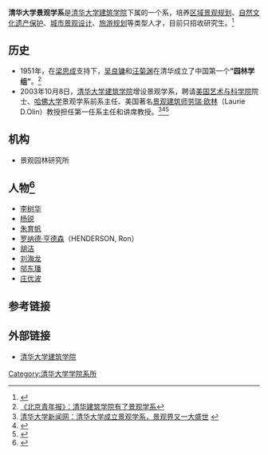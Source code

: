 {{Infobox University Department
 |名称              = 清华大学景观学系
 |其他名称        = Department of Landscape, Tsinghua University
 |徽标              = 
 |徽标说明        =
 |隶属              =[[清华大学|清华大学]][[清华大学建筑学院|建筑学院]]
 |建立时间        =2003年
 |关闭时间        =
 |类型              =系
 |下属              =1个研究所
 |主管官员        =
 |主席              =
 |党委书记        =
 |院长              =
 |系主任           =[[杨锐|杨锐]]
 |所长              =
 |部长              =
 |主任              =
 |头衔              =
 |头衔人名        =
 |教师              =8个
 |员工              =
 |学生              =
 |本科生           =
 |研究生           =
 |博士生           =
 |其他学生        =
 |地址              = {{CHN}}[[北京市|北京市]][[海淀区|海淀区]][[清华园|清华园]]
 |国家              =
 |省                 =
 |市                 =
 |坐标              =http://arch.tsinghua.edu.cn
 |网址              =
 |标志              =
 |脚注              =
}}
'''清华大学景观学系'''是[[清华大学|清华大学]][[清华大学建筑学院|建筑学院]]下属的一个系，培养[[区域景观规划|区域景观规划]]、[[自然文化遗产保护|自然文化遗产保护]]、[[城市景观设计|城市景观设计]]、[[旅游规划|旅游规划]]等类型人才，目前只招收研究生。<ref>{{Cite web |url=http://arch.tsinghua.edu.cn/chs/data/about/ |title=清华大学建筑学院简介：景观学系部分 |access-date=2010-09-27 |archive-url=https://web.archive.org/web/20101211090108/http://arch.tsinghua.edu.cn/chs/data/about/ |archive-date=2010-12-11 |dead-url=yes }}</ref>

==历史==
*1951年，在[[梁思成|梁思成]]支持下，[[吴良镛|吴良镛]]和[[汪菊渊|汪菊渊]]在清华成立了中国第一个'''“园林学组”'''。<ref>[http://sh.focus.cn/news/2003-10-16/52728.html 《北京青年报》：清华建筑学院有了景观学系]</ref>
*2003年10月8日，[[清华大学建筑学院|清华大学建筑学院]]增设景观学系，聘请[[美国艺术与科学院|美国艺术与科学院]]院士、[[哈佛大学|哈佛大学]]景观学系前系主任、美国著名[[景观建筑师|景观建筑师]][[劳瑞·欧林|劳瑞·欧林]]（Laurie D.Olin）教授担任第一任系主任和讲席教授。<ref>[http://news.tsinghua.edu.cn/new/news.php?id=6356 清华大学新闻网：清华大学成立景观学系，景观界又一大盛世] {{webarchive|url=https://web.archive.org/web/20051123031035/http://news.tsinghua.edu.cn/new/news.php?id=6356 |date=2005-11-23 }}</ref><ref>{{Cite web |url=http://www.edu.cn/20031009/3092406.shtml |title=CERNET网站：清华大学成立景观学系 |access-date=2010-09-28 |archive-url=https://web.archive.org/web/20051126104216/http://www.edu.cn/20031009/3092406.shtml |archive-date=2005-11-26 |dead-url=yes }}</ref><ref>{{Cite web |url=http://www.huaue.com/unews/200310995244.htm |title=华禹教育网转载《中国青年报》：清华大学成立景观学系 |access-date=2010-09-28 |archive-date=2015-06-10 |archive-url=https://web.archive.org/web/20150610123725/http://www.huaue.com/unews/200310995244.htm |dead-url=no }}</ref>
== 机构 ==
*景观园林研究所
== 人物<ref>{{Cite web |url=http://arch.tsinghua.edu.cn/chs/data/shizi/ |title=清华大学建筑学院师资 |access-date=2010-09-28 |archive-url=https://web.archive.org/web/20100905181154/http://arch.tsinghua.edu.cn/chs/data/shizi/ |archive-date=2010-09-05 |dead-url=yes }}</ref>==
* [[李树华|李树华]]
* [[杨锐|杨锐]]
* [[朱育帆|朱育帆]]
* [[罗纳德·亨德森|罗纳德·亨德森]]（HENDERSON, Ron）
* [[胡洁|胡洁]]
* [[刘海龙|刘海龙]]
* [[邬东璠|邬东璠]]
* [[庄优波|庄优波]]
== 参考链接 ==
{{Reflist}}
==外部链接==
* [http://arch.tsinghua.edu.cn 清华大学建筑学院] {{Wayback|url=http://arch.tsinghua.edu.cn/ |date=20081021234342 }}

{{清华大学/院系}}
[[Category:清华大学学院系所|Category:清华大学学院系所]]